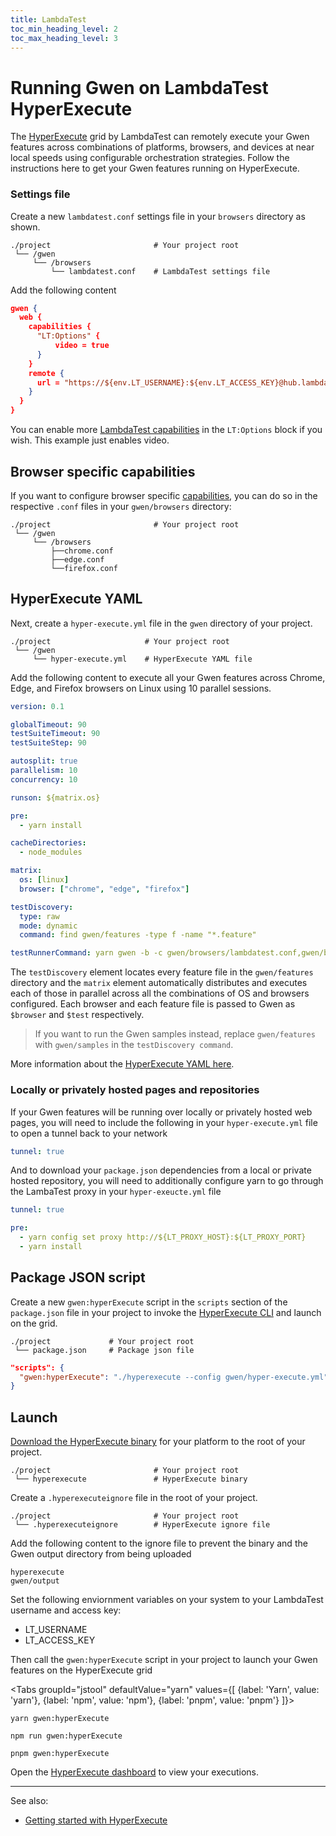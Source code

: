 ```yaml
--- 
title: LambdaTest
toc_min_heading_level: 2
toc_max_heading_level: 3
---
```



# Running Gwen on LambdaTest HyperExecute

The [HyperExecute](https://www.lambdatest.com/hyperexecute) grid by LambdaTest can remotely execute your Gwen features across combinations of platforms, browsers, and devices at near local speeds using configurable orchestration strategies. Follow the instructions here to get your Gwen features running on HyperExecute.

### Settings file

Create a new `lambdatest.conf` settings file in your `browsers` directory as shown.

```shell {4}
./project                       # Your project root
 └── /gwen
     └── /browsers
         └── lambdatest.conf    # LambdaTest settings file
```

Add the following content

```json
gwen {
  web {
    capabilities {
      "LT:Options" {
          video = true
      }
    }
    remote {
      url = "https://${env.LT_USERNAME}:${env.LT_ACCESS_KEY}@hub.lambdatest.com/wd/hub"
    }
  }
}
```

You can enable more [LambdaTest capabilities](https://www.lambdatest.com/support/docs/selenium-automation-capabilities/#desired-capabilities-in-selenium-4) in the `LT:Options` block if you wish. This example just enables video.

## Browser specific capabilities

If you want to configure browser specific [capabilities](/docs/settings/reference#gwen-web-capabilities), you can do so in the respective `.conf` files in your `gwen/browsers` directory:

```shell {4}
./project                       # Your project root
 └── /gwen
     └── /browsers
         ├──chrome.conf
         ├──edge.conf
         └──firefox.conf
```

## HyperExecute YAML

Next, create a `hyper-execute.yml` file in the `gwen` directory of your project. 

```shell {4}
./project                     # Your project root
 └── /gwen
     └── hyper-execute.yml    # HyperExecute YAML file
```

Add the following content to execute all your Gwen features across Chrome, Edge, and Firefox browsers on Linux using 10 parallel sessions.

```yaml {20,21,26,28}
version: 0.1

globalTimeout: 90
testSuiteTimeout: 90
testSuiteStep: 90

autosplit: true
parallelism: 10
concurrency: 10

runson: ${matrix.os}

pre:
  - yarn install

cacheDirectories:
  - node_modules

matrix:
  os: [linux]
  browser: ["chrome", "edge", "firefox"]

testDiscovery:
  type: raw
  mode: dynamic
  command: find gwen/features -type f -name "*.feature"

testRunnerCommand: yarn gwen -b -c gwen/browsers/lambdatest.conf,gwen/browsers/$browser.conf $test

```

The `testDiscovery` element locates every feature file in the `gwen/features` directory and the `matrix` element automatically distributes and executes each of those in parallel across all the combinations of OS and browsers configured. Each browser and each feature file is passed to Gwen as `$browser` and `$test` respectively.

> If you want to run the Gwen samples instead, replace `gwen/features` with `gwen/samples` in the `testDiscovery command`.

More information about the [HyperExecute YAML here](https://www.lambdatest.com/support/docs/deep-dive-into-hyperexecute-yaml).

### Locally or privately hosted pages and repositories

If your Gwen features will be running over locally or privately hosted web pages, you will need to include the following in your `hyper-execute.yml` file to open a tunnel back to your network

```yaml {1}
tunnel: true
```

And to download your `package.json` dependencies from a local or private hosted repository, you will need to additionally configure yarn to go through the LambaTest proxy in your `hyper-exeucte.yml` file

```yaml {1,4}
tunnel: true

pre:
  - yarn config set proxy http://${LT_PROXY_HOST}:${LT_PROXY_PORT}
  - yarn install
```

## Package JSON script

Create a new `gwen:hyperExecute` script in the `scripts` section of the `package.json` file in your project to invoke the [HyperExecute CLI](https://www.lambdatest.com/support/docs/hyperexecute-cli-run-tests-on-hyperexecute-grid/) and launch on the grid.

```shell {2}
./project             # Your project root
 └── package.json     # Package json file
```

```json {2}
"scripts": {
  "gwen:hyperExecute": "./hyperexecute --config gwen/hyper-execute.yml"
}
```

## Launch

[Download the HyperExecute binary](https://www.lambdatest.com/support/docs/hyperexecute-cli-run-tests-on-hyperexecute-grid/) for your platform to the root of your project.

```shell {2}
./project                       # Your project root
 └── hyperexecute               # HyperExecute binary
 ```

Create a `.hyperexecuteignore` file in the root of your project.

```shell {2}
./project                       # Your project root
 └── .hyperexecuteignore        # HyperExecute ignore file
 ```

Add the following content to the ignore file to prevent the binary and the Gwen output directory from being uploaded
```
hyperexecute
gwen/output
```

Set the following enviornment variables on your system to your LambdaTest username and access key:
- LT_USERNAME
- LT_ACCESS_KEY


Then call the `gwen:hyperExecute` script in your project to launch your Gwen features on the HyperExecute grid

<Tabs
groupId="jstool"
defaultValue="yarn"
values={[
  {label: 'Yarn', value: 'yarn'},
  {label: 'npm', value: 'npm'},
  {label: 'pnpm', value: 'pnpm'}
]}>

<TabItem value="yarn">

  ```shell
  yarn gwen:hyperExecute
  ```

</TabItem>

<TabItem value="npm">

  ```shell
  npm run gwen:hyperExecute
  ```

</TabItem>

<TabItem value="pnpm">

  ```shell
  pnpm gwen:hyperExecute
  ```

</TabItem>

</Tabs>

Open the [HyperExecute dashboard](https://hyperexecute.lambdatest.com/) to view your executions.

---

See also:
- [Getting started with HyperExecute](https://www.lambdatest.com/support/docs/getting-started-with-hyperexecute/)
